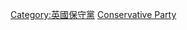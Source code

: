 {{Commonscat|Members of the Conservative Party of the United Kingdom}}

[[Category:英國保守黨|Category:英國保守黨]]
[[Category:英國政黨成員|Conservative Party]]